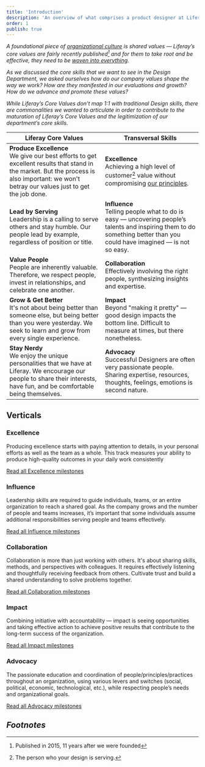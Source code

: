 ```yaml
---
title: 'Introduction'
description: 'An overview of what comprises a product designer at Liferay'
order: 1
publish: true
---
```



<CareerPathTracks />

_A foundational piece of [organizational culture](https://www.managementstudyguide.com/importance-of-organization-culture.htm) is shared values — Liferay’s core values are fairly recently published[^1] and for them to take root and be effective, they need to be [woven into everything](https://hbr.org/2002/07/make-your-values-mean-something)._

_As we discussed the core skills that we want to see in the Design Department, we asked ourselves how do our company values shape the way we work? How are they manifested in our evaluations and growth? How do we advance and promote these values?_

_While Liferay’s Core Values don’t map 1:1 with traditional Design skills, there are commonalities we wanted to articulate in order to contribute to the maturation of Liferay’s Core Values and the legitimization of our department’s core skills._

| Liferay Core Values                                                                                                                                                                              | Transversal Skills                                                                                                                                                           |
| ------------------------------------------------------------------------------------------------------------------------------------------------------------------------------------------------ | ---------------------------------------------------------------------------------------------------------------------------------------------------------------------------- |
| **Produce Excellence** <br/> We give our best efforts to get excellent results that stand in the market. But the process is also important: we won't betray our values just to get the job done. | **Excellence** <br/> Achieving a high level of customer[^2] value without compromising [our principles](/principles).                                                        |
| **Lead by Serving** <br/> Leadership is a calling to serve others and stay humble. Our people lead by example, regardless of position or title.                                                  | **Influence** <br/> Telling people what to do is easy — uncovering people’s talents and inspiring them to do something better than you could have imagined — is not so easy. |
| **Value People** <br/> People are inherently valuable. Therefore, we respect people, invest in relationships, and celebrate one another.                                                         | **Collaboration** <br/> Effectively involving the right people, synthesizing insights and expertise.                                                                         |
| **Grow & Get Better** <br/> It's not about being better than someone else, but being better than you were yesterday. We seek to learn and grow from every single experience.                     | **Impact** <br/> Beyond "making it pretty" — good design impacts the bottom line. Difficult to measure at times, but there nonetheless.                                      |
| **Stay Nerdy** <br/>We enjoy the unique personalities that we have at Liferay. We encourage our people to share their interests, have fun, and be comfortable being themselves.                  | **Advocacy** <br/> Successful Designers are often very passionate people. Sharing expertise, resources, thoughts, feelings, emotions is second nature.                       |

## Verticals

### Excellence

Producing excellence starts with paying attention to details, in your personal efforts as well as the team as a whole. This track measures your ability to produce high-quality outcomes in your daily work consistently

[Read all Excellence milestones](.././excellence)

### Influence

Leadership skills are required to guide individuals, teams, or an entire organization to reach a shared goal. As the company grows and the number of people and teams increases, it’s important that some individuals assume additional responsibilities serving people and teams effectively.

[Read all Influence milestones](.././influence)

### Collaboration

Collaboration is more than just working with others. It's about sharing skills, methods, and perspectives with colleagues. It requires effectively listening and thoughtfully receiving feedback from others. Cultivate trust and build a shared understanding to solve problems together.

[Read all Collaboration milestones](.././collaboration)

### Impact

Combining initiative with accountability — impact is seeing opportunities and taking effective action to achieve positive results that contribute to the long-term success of the organization.

[Read all Impact milestones](.././impact)

### Advocacy

The passionate education and coordination of people/principles/practices throughout an organization, using various levers and switches (social, political, economic, technological, etc.), while respecting people’s needs and organizational goals.

[Read all Advocacy milestones](.././advocacy)

## _Footnotes_

[^1]: Published in 2015, 11 years after we were founded
[^2]: The person who your design is serving.
